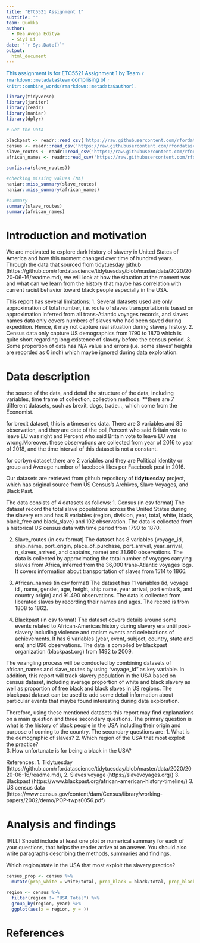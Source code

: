 ```yaml
---
title: "ETC5521 Assignment 1"
subtitle: ""
team: Quokka
author:
  - Dea Avega Editya
  - Siyi Li
date: "`r Sys.Date()`"
output: 
  html_document
---
```


[This assignment is for ETC5521 Assignment 1 by Team `r rmarkdown::metadata$team` comprising of `r knitr::combine_words(rmarkdown::metadata$author)`.]{style="color:#006DAE;"}

```r
library(tidyverse)
library(janitor)
library(readr)
library(naniar)
library(dplyr)

```


```r
# Get the Data

blackpast <- readr::read_csv('https://raw.githubusercontent.com/rfordatascience/tidytuesday/master/data/2020/2020-06-16/blackpast.csv')
census <- readr::read_csv('https://raw.githubusercontent.com/rfordatascience/tidytuesday/master/data/2020/2020-06-16/census.csv')
slave_routes <- readr::read_csv('https://raw.githubusercontent.com/rfordatascience/tidytuesday/master/data/2020/2020-06-16/slave_routes.csv')
african_names <- readr::read_csv('https://raw.githubusercontent.com/rfordatascience/tidytuesday/master/data/2020/2020-06-16/african_names.csv')

sum(is.na(slave_routes))

#checking missing values (NA)
naniar::miss_summary(slave_routes)
naniar::miss_summary(african_names)

#summary
summary(slave_routes)
summary(african_names)

```


# Introduction and motivation

We are motivated to explore dark history of slavery in United States of America and how this moment changed over time of hundred years. Through the data that sourced from tidytuesday github (https://github.com/rfordatascience/tidytuesday/blob/master/data/2020/2020-06-16/readme.md), we will look at how the situation at the moment was and what can we learn from the history that maybe has correlation with current racist behavior toward black people especially in the USA.

This report has several limitations: 
1. Several datasets used are only approximation of total number, i.e. route of slaves transportation is based on approximation inferred from all trans-Atlantic voyages records, and slaves names data only covers numbers of slaves who had been saved during expedition. Hence, it may not capture real situation during slavery history.
2. Census data only capture US demographics from 1790 to 1870 which is quite short regarding long existence of slavery before the census period.
3. Some proportion of data has N/A value and errors (i.e. some slaves' heights are recorded as 0 inch) which maybe ignored during data exploration. 

# Data description
the source of the data, and detail the structure of the data, including variables, time frame of collection, collection methods.
**there are 7 different datasets, such as brexit, dogs, trade..., which come from the  Economist.

for brexit dataset, this is a timeseries data. There are 3 variables and 85 observation, and they are date of the poll,Percent who said Britain vote to leave EU was right and Percent who said Britain vote to leave EU was wrong.Moreover. these observations are collected from year of 2016 to year of 2018, and the time interval of this dataset is not a constant.

for corbyn dataset,there are 2 variables and they are Political identity or group and Average number of facebook likes per Facebook post in 2016.


<!-- Write your data description under the header “Data description” in index.Rmd. A data description should tell the reader the source of the data, and detail the structure of the data, including variables, time frame of collection, collection methods. -->

Our datasets are retrieved from github repository of **tidytuesday** project, which has original source from US Census's Archives, Slave Voyages, and Black Past. 

The data consists of 4 datasets as follows:
1. Census (in csv format)
  The dataset record the total slave populations across the United States during the slavery era and has 8 variables (region, division, year, total, white, black, black_free and black_slave) and 102 observation. The data is collected from a historical US census data with time period from 1790 to 1870. 

2. Slave_routes (in csv format) 
  The dataset has 8 variables (voyage_id, ship_name, port_origin, place_of_purchase, port_arrival, year_arrival, n_slaves_arrived, and captains_name) and 31.660 observations. The data is collected by approximating the total number of voyages carrying slaves from Africa, inferred from the 36,000 trans-Atlantic voyages logs. It covers information about transportation of slaves from 1514 to 1866.
  
3. African_names (in csv format)
  The dataset has 11 variables (id, voyage id , name, gender, age, height, ship name, year arrival, port embark, and country origin) and 91.490 observations. The data is collected from liberated slaves by recording their names and ages. The record is from 1808 to 1862.

4. Blackpast (in csv format)
  The dataset covers details around some events related to African-Americas history during slavery era until post-slavery including violence and racism events and celebrations of achievements. It has 6 variables (year, event, subject, country, state and era) and 896 observations. The data is compiled by blackpast organization (blackpast.org) from 1492 to 2009.

The wrangling process will be conducted by combining  datasets of african_names and slave_routes by using "voyage_id" as key variable. In addition, this report will track slavery population in the USA based on census dataset, including average proportion of white and black slavery as well as proportion of free black and black slaves in US regions. The blackpast dataset can be used to add some detail information about particular events that maybe found interesting during data exploration.

Therefore, using these mentioned datasets this report may find explanations on a main question and three secondary questions. 
The primary question is what is the history of black people in the USA including their origin and purpose of coming to the country. 
The secondary questions are:
1. What is the demographic of slaves?
2. Which region of the USA that most exploit the practice?   
3. How unfortunate is for being a black in the USA?

References:
1. Tidytuesday (https://github.com/rfordatascience/tidytuesday/blob/master/data/2020/2020-06-16/readme.md),
2. Slaves voyage (https://slavevoyages.org/)
3. Blackpast (https://www.blackpast.org/african-american-history-timeline/)
3. US census data (https://www.census.gov/content/dam/Census/library/working-papers/2002/demo/POP-twps0056.pdf)

# Analysis and findings

<!-- Brainstorm what questions would be possible to answer with this data (and only this data). Articulate the primary question, and then three secondary questions. -->

[FILL] Should include at least one plot or numerical summary for each of your questions, that helps the reader arrive at an answer. You should also write paragraphs describing the methods, summaries and findings. 


Which region/state in the USA that most exploit the slavery practice?
```r
census_prop <- census %>% 
  mutate(prop_white = white/total, prop_black = black/total, prop_black_free = black_free/black, prop_black_slave = black_slaves/black)

region <- census %>% 
  filter(region != "USA Total") %>% 
  group_by(region, year) %>% 
  ggplot(aes(x = region, y = ))
```


# References
